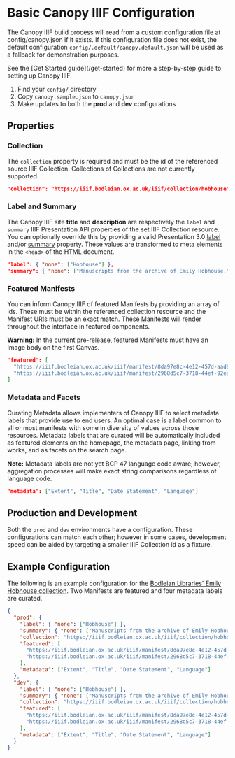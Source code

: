 
# Basic Canopy IIIF Configuration

The Canopy IIIF build process will read from a custom configuration file at config/canopy.json if it exists. If this configuration file does not exist, the default configuration `config/.default/canopy.default.json` will be used as a fallback for demonstration purposes.

<Callout>
  See the [Get Started guide](/get-started) for more a step-by-step guide to
  setting up Canopy IIIF.
</Callout>

1. Find your `config/` directory
2. Copy `canopy.sample.json` to `canopy.json`
3. Make updates to both the **prod** and **dev** configurations

## Properties

### Collection

The `collection` property is required and must be the id of the referenced source IIIF Collection. Collections of Collections are not currently supported.

```json
"collection": "https://iiif.bodleian.ox.ac.uk/iiif/collection/hobhouse"
```

### Label and Summary

The Canopy IIIF site **title** and **description** are respectively the `label` and `summary` IIIF Presentation API properties of the set IIIF Collection resource. You can optionally override this by providing a valid Presentation 3.0 [label](https://iiif.io/api/presentation/3.0/#label) and/or [summary](https://iiif.io/api/presentation/3.0/#summary) property. These values are transformed to meta elements in the `<head>` of the HTML document.

```json
"label": { "none": ["Hobhouse"] },
"summary": { "none": ["Manuscripts from the archive of Emily Hobhouse."] }
```

### Featured Manifests

You can inform Canopy IIIF of featured Manifests by providing an array of ids. These must be within the referenced collection resource and the Manifest URIs must be an exact match. These Manifests will render throughout the interface in featured components.

**Warning:** In the current pre-release, featured Manifests must have an Image body on the first Canvas.

```json
"featured": [
  "https://iiif.bodleian.ox.ac.uk/iiif/manifest/8da97e8c-4e12-457d-aad8-3327b3aec183.json",
  "https://iiif.bodleian.ox.ac.uk/iiif/manifest/2968d5c7-3718-44ef-92ea-ee4cc58cc677.json"
]
```

### Metadata and Facets

Curating Metadata allows implementers of Canopy IIIF to select metadata labels that provide use to end users. An optimal case is a label common to all or most manifests with some in diversity of values across those resources. Metadata labels that are curated will be automatically included as featured elements on the homepage, the metadata page, linking from works, and as facets on the search page.

**Note:** Metadata labels are not yet BCP 47 language code aware; however, aggregation processes will make exact string comparisons regardless of language code.

```json
"metadata": ["Extent", "Title", "Date Statement", "Language"]
```

## Production and Development

Both the `prod` and `dev` environments have a configuration. These configurations can match each other; however in some cases, development speed can be aided by targeting a smaller IIIF Collection id as a fixture.

## Example Configuration

The following is an example configuration for the [Bodleian Libraries' Emily Hobhouse collection](https://archives.bodleian.ox.ac.uk/repositories/2/resources/2830). Two Manifests are featured and four metadata labels are curated.

```json copy filename="config/canopy.json"
{
  "prod": {
    "label": { "none": ["Hobhouse"] },
    "summary": { "none": ["Manuscripts from the archive of Emily Hobhouse."] },
    "collection": "https://iiif.bodleian.ox.ac.uk/iiif/collection/hobhouse",
    "featured": [
      "https://iiif.bodleian.ox.ac.uk/iiif/manifest/8da97e8c-4e12-457d-aad8-3327b3aec183.json",
      "https://iiif.bodleian.ox.ac.uk/iiif/manifest/2968d5c7-3718-44ef-92ea-ee4cc58cc677.json"
    ],
    "metadata": ["Extent", "Title", "Date Statement", "Language"]
  },
  "dev": {
    "label": { "none": ["Hobhouse"] },
    "summary": { "none": ["Manuscripts from the archive of Emily Hobhouse."] },
    "collection": "https://iiif.bodleian.ox.ac.uk/iiif/collection/hobhouse",
    "featured": [
      "https://iiif.bodleian.ox.ac.uk/iiif/manifest/8da97e8c-4e12-457d-aad8-3327b3aec183.json",
      "https://iiif.bodleian.ox.ac.uk/iiif/manifest/2968d5c7-3718-44ef-92ea-ee4cc58cc677.json"
    ],
    "metadata": ["Extent", "Title", "Date Statement", "Language"]
  }
}
```

